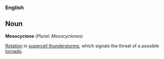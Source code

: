 ===English===

==Noun==

'''Mesocyclone''' (''Plural: Mesocyclones'')

[[Rotation]] in [[supercell thunderstorms]], which signals the threat of a possible [[tornado]].